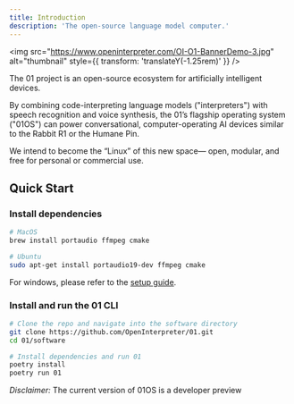 ```yaml
---
title: Introduction
description: 'The open-source language model computer.'
---
```


<img
  src="https://www.openinterpreter.com/OI-O1-BannerDemo-3.jpg"
  alt="thumbnail"
  style={{ transform: 'translateY(-1.25rem)' }}
/>

The 01 project is an open-source ecosystem for artificially intelligent devices.

By combining code-interpreting language models ("interpreters") with speech recognition and voice synthesis, the 01’s flagship operating system ("01OS") can power conversational, computer-operating AI devices similar to the Rabbit R1 or the Humane Pin.

We intend to become the “Linux” of this new space— open, modular, and free for personal or commercial use.

## Quick Start

### Install dependencies

```bash
# MacOS
brew install portaudio ffmpeg cmake

# Ubuntu
sudo apt-get install portaudio19-dev ffmpeg cmake
```

For windows, please refer to the [setup guide](/getting-started/setup#windows).

### Install and run the 01 CLI

```bash
# Clone the repo and navigate into the software directory
git clone https://github.com/OpenInterpreter/01.git
cd 01/software

# Install dependencies and run 01
poetry install
poetry run 01
```

_Disclaimer:_ The current version of 01OS is a developer preview
